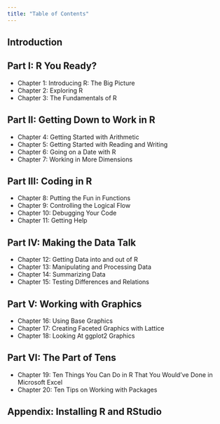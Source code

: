 ```yaml
---
title: "Table of Contents"
---
```


## Introduction

## Part I: R You Ready?

- Chapter 1: Introducing R: The Big Picture
- Chapter 2: Exploring R
- Chapter 3: The Fundamentals of R

## Part II: Getting Down to Work in R

- Chapter 4: Getting Started with Arithmetic
- Chapter 5: Getting Started with Reading and Writing
- Chapter 6: Going on a Date with R
- Chapter 7: Working in More Dimensions

## Part III: Coding in R

- Chapter 8: Putting the Fun in Functions
- Chapter 9: Controlling the Logical Flow
- Chapter 10: Debugging Your Code
- Chapter 11: Getting Help

## Part IV: Making the Data Talk

- Chapter 12: Getting Data into and out of R
- Chapter 13: Manipulating and Processing Data
- Chapter 14: Summarizing Data
- Chapter 15: Testing Differences and Relations

## Part V: Working with Graphics

- Chapter 16: Using Base Graphics
- Chapter 17: Creating Faceted Graphics with Lattice
- Chapter 18: Looking At ggplot2 Graphics

## Part VI: The Part of Tens

- Chapter 19: Ten Things You Can Do in R That You Would’ve Done in Microsoft Excel
- Chapter 20: Ten Tips on Working with Packages

## Appendix: Installing R and RStudio